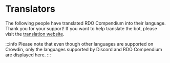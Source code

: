 # Translators

The following people have translated RDO Compendium into their language. Thank you for your support! If you want to help translate the bot, please visit the
[translation website](https://rdo.gg/translate/).

:::info
Please note that even though other languages are supported on Crowdin, only the languages supported by Discord and RDO Compendium are displayed here.
:::


<Translators />
